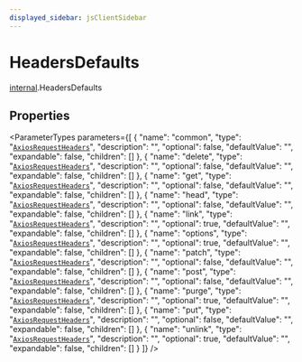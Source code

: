 ```yaml
---
displayed_sidebar: jsClientSidebar
---
```



# HeadersDefaults

[internal](../../modules/internal.mdx).HeadersDefaults

## Properties

<ParameterTypes parameters={[
  {
    "name": "common",
    "type": "[`AxiosRequestHeaders`](../../modules/internal.mdx#axiosrequestheaders)",
    "description": "",
    "optional": false,
    "defaultValue": "",
    "expandable": false,
    "children": []
  },
  {
    "name": "delete",
    "type": "[`AxiosRequestHeaders`](../../modules/internal.mdx#axiosrequestheaders)",
    "description": "",
    "optional": false,
    "defaultValue": "",
    "expandable": false,
    "children": []
  },
  {
    "name": "get",
    "type": "[`AxiosRequestHeaders`](../../modules/internal.mdx#axiosrequestheaders)",
    "description": "",
    "optional": false,
    "defaultValue": "",
    "expandable": false,
    "children": []
  },
  {
    "name": "head",
    "type": "[`AxiosRequestHeaders`](../../modules/internal.mdx#axiosrequestheaders)",
    "description": "",
    "optional": false,
    "defaultValue": "",
    "expandable": false,
    "children": []
  },
  {
    "name": "link",
    "type": "[`AxiosRequestHeaders`](../../modules/internal.mdx#axiosrequestheaders)",
    "description": "",
    "optional": true,
    "defaultValue": "",
    "expandable": false,
    "children": []
  },
  {
    "name": "options",
    "type": "[`AxiosRequestHeaders`](../../modules/internal.mdx#axiosrequestheaders)",
    "description": "",
    "optional": true,
    "defaultValue": "",
    "expandable": false,
    "children": []
  },
  {
    "name": "patch",
    "type": "[`AxiosRequestHeaders`](../../modules/internal.mdx#axiosrequestheaders)",
    "description": "",
    "optional": false,
    "defaultValue": "",
    "expandable": false,
    "children": []
  },
  {
    "name": "post",
    "type": "[`AxiosRequestHeaders`](../../modules/internal.mdx#axiosrequestheaders)",
    "description": "",
    "optional": false,
    "defaultValue": "",
    "expandable": false,
    "children": []
  },
  {
    "name": "purge",
    "type": "[`AxiosRequestHeaders`](../../modules/internal.mdx#axiosrequestheaders)",
    "description": "",
    "optional": true,
    "defaultValue": "",
    "expandable": false,
    "children": []
  },
  {
    "name": "put",
    "type": "[`AxiosRequestHeaders`](../../modules/internal.mdx#axiosrequestheaders)",
    "description": "",
    "optional": false,
    "defaultValue": "",
    "expandable": false,
    "children": []
  },
  {
    "name": "unlink",
    "type": "[`AxiosRequestHeaders`](../../modules/internal.mdx#axiosrequestheaders)",
    "description": "",
    "optional": true,
    "defaultValue": "",
    "expandable": false,
    "children": []
  }
]} />

